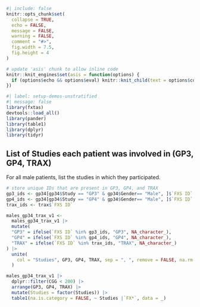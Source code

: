 ```r
#| include: false
knitr::opts_chunk$set(
  collapse = TRUE,
  echo = FALSE,
  message = FALSE,
  warning = FALSE,
  comment = "#>",
  fig.width = 7.5,
  fig.height = 4
)

# update 'asis' chunk to allow inline code
knitr::knit_engines$set(asis = function(options) {
  if (options$echo && options$eval) knitr::knit_child(text = options$code)
})
```

```r
#| label: setup-demos-unstratified
#| message: false
library(fxtas)
devtools::load_all()
library(pander)
library(table1)
library(dplyr)
library(tidyr)
```

## List of Studies each patient was involved in (GP3, GP4, TRAX)  

For all male patients, list the studies in which they participated.  

```r
# store unique IDs that are present in GP3, GP4, and TRAX
gp3_ids <- gp34[gp34$Study == "GP3" & gp34$Gender== "Male", ]$`FXS ID`
gp4_ids <- gp34[gp34$Study == "GP4" & gp34$Gender== "Male", ]$`FXS ID`
trax_ids <- trax$`FXS ID`

males_gp34_trax_v1 <- 
  males_gp34_trax_v1 |> 
  mutate(
  "GP3" = ifelse(`FXS ID` %in% gp3_ids, "GP3", NA_character_),
  "GP4" = ifelse(`FXS ID` %in% gp4_ids, "GP4", NA_character_),
  "TRAX" = ifelse(`FXS ID` %in% trax_ids, "TRAX", NA_character_)
) |>
  unite(
    col = "Studies", GP3, GP4, TRAX, sep = ", ", remove = FALSE, na.rm = TRUE
  )
```

```r
males_gp34_trax_v1 |> 
  dplyr::filter(CGG < 200) |> 
  arrange(GP3, GP4, TRAX) |> 
  mutate(Studies = factor(Studies)) |> 
  table1(na.is.category = FALSE, ~ Studies |`FX*`, data = _)
```
